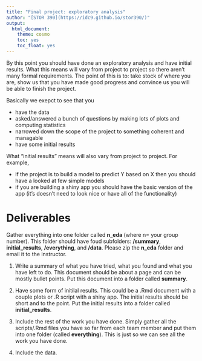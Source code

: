 ```yaml
---
title: "Final project: exploratory analysis"
author: "[STOR 390](https://idc9.github.io/stor390/)"
output:
  html_document:
    theme: cosmo
    toc: yes
    toc_float: yes
---
```


By this point you should have done an exploratory analysis and have initial results. What this means will vary from project to project so there aren't many formal requirements. The point of this is to: take stock of where you are, show us that you have made good progress and convince us you will be able to finish the project.

Basically we exepct to see that you

- have the data
- asked/answered a bunch of questions by making lots of plots and computing statistics
- narrowed down the scope of the project to something coherent and managable
- have some initial results


What "initial results" means will also vary from project to project. For example,

- if the project is to build a model to predict Y based on X then you should have a looked at few simple models
- if you are building a shiny app you should have the basic version of the app (it's doesn't need to look nice or have all of the functionality)

# Deliverables

Gather everything into one folder called **n_eda** (where n= your group number). This folder should have foud subfolders: **/summary**, **initial_results**, **/everything**, and **/data**. Please zip the **n_eda** folder and email it to the instructor.

1. Write a summary of what you have tried, what you found and what you have left to do. This document should be about a page and can be mostly bullet points. Put this document into a folder called **summary**.

2. Have some form of initilal results. This could be a .Rmd document with a couple plots or .R script with a shiny app. The initial results should be short and to the point. Put the initial results into a folder called **initial_results**.

3. Include the rest of the work you have done. Simply gather all the scripts/.Rmd files you have so far from each team member and put them into one folder (called **everything**). This is just so we can see all the work you have done.

4. Include the data.











